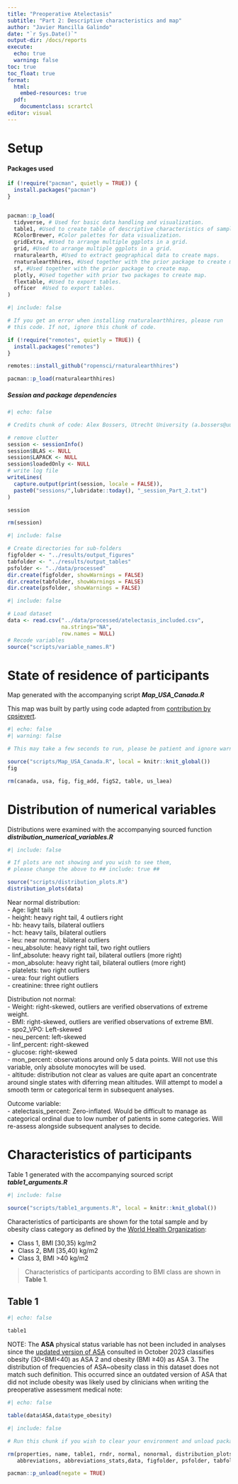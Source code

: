 ```yaml
---
title: "Preoperative Atelectasis"
subtitle: "Part 2: Descriptive characteristics and map"
author: "Javier Mancilla Galindo"
date: "`r Sys.Date()`"
output-dir: /docs/reports
execute: 
  echo: true
  warning: false
toc: true
toc_float: true
format:
  html:
    embed-resources: true
  pdf: 
    documentclass: scrartcl
editor: visual
---
```


# Setup 

#### Packages used   
```r
if (!require("pacman", quietly = TRUE)) {
  install.packages("pacman")
}


pacman::p_load(
  tidyverse, # Used for basic data handling and visualization.
  table1, #Used to create table of descriptive characteristics of sample.
  RColorBrewer, #Color palettes for data visualization. 
  gridExtra, #Used to arrange multiple ggplots in a grid.  
  grid, #Used to arrange multiple ggplots in a grid.
  rnaturalearth, #Used to extract geographical data to create maps. 
  rnaturalearthhires, #Used together with the prior package to create map. 
  sf, #Used together with the prior package to create map. 
  plotly, #Used together with prior two packages to create map.  
  flextable, #Used to export tables.  
  officer  #Used to export tables.
)
```

```r
#| include: false

# If you get an error when installing rnaturalearthhires, please run
# this code. If not, ignore this chunk of code.   

if (!require("remotes", quietly = TRUE)) {
  install.packages("remotes")
}

remotes::install_github("ropensci/rnaturalearthhires")

pacman::p_load(rnaturalearthhires)
```


##### Session and package dependencies   
```r
#| echo: false

# Credits chunk of code: Alex Bossers, Utrecht University (a.bossers@uu.nl)

# remove clutter
session <- sessionInfo()
session$BLAS <- NULL
session$LAPACK <- NULL
session$loadedOnly <- NULL
# write log file
writeLines(
  capture.output(print(session, locale = FALSE)),
  paste0("sessions/",lubridate::today(), "_session_Part_2.txt")
)

session

rm(session)

```


```r
#| include: false

# Create directories for sub-folders 
figfolder <- "../results/output_figures"
tabfolder <- "../results/output_tables"
psfolder <- "../data/processed"
dir.create(figfolder, showWarnings = FALSE)
dir.create(tabfolder, showWarnings = FALSE)
dir.create(psfolder, showWarnings = FALSE)
```


```r
#| include: false

# Load dataset  
data <- read.csv("../data/processed/atelectasis_included.csv",
                 na.strings="NA", 
                 row.names = NULL)
# Recode variables 
source("scripts/variable_names.R")

```

# State of residence of participants  

Map generated with the accompanying script ***Map_USA_Canada.R***

This map was built by partly using code adapted from [contribution by cpsievert](https://community.rstudio.com/t/combining-usa-canada-specific-province-with-plotly-plot-geo-or-ggplot2/12375).

```r
#| echo: false
#| warning: false

# This may take a few seconds to run, please be patient and ignore warnings. 

source("scripts/Map_USA_Canada.R", local = knitr::knit_global())
fig

rm(canada, usa, fig, fig_add, figS2, table, us_laea)
```


# Distribution of numerical variables    

Distributions were examined with the accompanying sourced function  ***distribution_numerical_variables.R***      
```r
#| include: false

# If plots are not showing and you wish to see them, 
# please change the above to ## include: true ##  

source("scripts/distribution_plots.R")
distribution_plots(data)
```

Near normal distribution:  
-   Age: light tails  
-   height: heavy right tail, 4 outliers right  
-   hb: heavy tails, bilateral outliers    
-   hct: heavy tails, bilateral outliers  
-   leu: near normal, bilateral outliers  
-   neu_absolute: heavy right tail, two right outliers  
-   linf_absolute: heavy right tail, bilateral outliers (more right)     
-   mon_absolute: heavy right tail, bilateral outliers (more right)   
-   platelets: two right outliers   
-   urea: four right outliers  
-   creatinine: three right outliers  


Distribution not normal:  
-   Weight: right-skewed, outliers are verified observations of extreme weight.   
-   BMI: right-skewed, outliers are verified observations of extreme BMI.  
-   spo2_VPO: Left-skewed   
-   neu_percent: left-skewed  
-   linf_percent: right-skewed  
-   glucose: right-skewed  
-   mon_percent: observations around only 5 data points. Will not use this variable, only absolute monocytes will be used.     
-   altitude: distribution not clear as values are quite apart an concentrate around single states with diferring mean altitudes. Will attempt to model a smooth term or categorical term in subsequent analyses.         

Outcome variable:  
-   atelectasis_percent: Zero-inflated. Would be difficult to manage as categorical ordinal due to low number of patients in some categories. Will re-assess alongside subsequent analyses to decide.   


# Characteristics of participants      
Table 1 generated with the accompanying sourced script ***table1_arguments.R***    
```r
#| include: false

source("scripts/table1_arguments.R", local = knitr::knit_global())
```

Characteristics of participants are shown for the total sample and by obesity class category as defined by the [World Health Organization](https://www.who.int/europe/news-room/fact-sheets/item/a-healthy-lifestyle---who-recommendations):   

- Class 1, BMI [30,35) kg/m2    
- Class 2, BMI [35,40) kg/m2     
- Class 3, BMI >40 kg/m2     

> Characteristics of participants according to BMI class are shown in **Table 1**.  

## Table 1  
```r
#| echo: false

table1
```

NOTE: The **ASA** physical status variable has not been included in analyses since the [updated version of ASA](https://www.asahq.org/standards-and-practice-parameters/statement-on-asa-physical-status-classification-system) consulted in October 2023 classifies obesity (30<BMI<40) as ASA 2 and obesity (BMI ≥40) as ASA 3. The distribution of frequencies of ASA~obesity class in this dataset does not match such definition. This occurred since an outdated version of ASA that did not include obesity was likely used by clinicians when writing the preoperative assessment medical note:   

```r
#| echo: false

table(data$ASA,data$type_obesity)
```

```r
#| include: false

# Run this chunk if you wish to clear your environment and unload packages.

rm(properties, name, table1, rndr, normal, nonormal, distribution_plots,
   abbreviations, abbreviations_stats,data, figfolder, psfolder, tabfolder)

pacman::p_unload(negate = TRUE)
```
